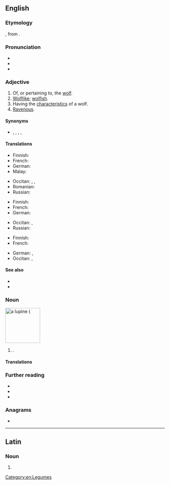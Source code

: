{{also|Lupine}}
==English==
{{rfi|en}}
{{wikipedia}}

===Etymology===
{{etyl|la|en}} {{m|la|lupīnus}}, from {{m|la|lupus||wolf}}.

===Pronunciation===
* {{IPA|/ˈluː.paɪn/|lang=en}}
* {{hyphenation|lu|pine|lang=en}}
* {{rhymes|uːpaɪn|lang=en}}

===Adjective===
{{en-adj}}

# Of, or pertaining to, the [[wolf]].
# [[wolflike|Wolflike]]; [[wolfish]].
# Having the [[characteristic]]s of a wolf.
# [[ravenous|Ravenous]].

====Synonyms====
* {{sense|ravenous}} {{l|en|ferocious}}, {{l|en|gluttonous}}, {{l|en|insatiable}}, {{l|en|rapacious}}, {{l|en|voracious}}

====Translations====
{{trans-top|wolf-like}}
* Finnish: {{t|fi|susimainen}}
* French: {{t+|fr|lupin}}
* German: {{t|de|wölfisch}}
* Malay: {{t|ms|serigala}}
{{trans-mid}}
* Occitan: {{t|oc|lupin}}, {{t|oc|alobatit}}, {{t|oc|alobit}}
* Romanian: {{t+|ro|lupesc}}
* Russian: {{t+|ru|во́лчий}}
{{trans-bottom}}

{{trans-top|having the characteristics of a wolf}}
* Finnish: {{t|fi|susimainen}}
* French: {{t+|fr|lupin}}
* German: {{t|de|wölfisch}}
{{trans-mid}}
* Occitan: {{t|oc|lupin}}, {{t|oc|alobatit}}
* Russian: {{t+|ru|во́лчий}}
{{trans-bottom}}

{{trans-top|ravenous}}
* Finnish: {{t+|fi|ahnas}}
* French: {{t+|fr|vorace}}
{{trans-mid}}
* German: {{t|de|mit Bärenhunger}}, {{t|de|unersättlich}}
* Occitan: {{t|oc|alobatit}}, {{t|oc|voraç}}
{{trans-bottom}}

====See also====
* {{l|en|canine}}
* {{l|en|vulpine}}

===Noun===
[[Image:Lupinus polyphyllus3.JPG|thumb|110px|right|a '''lupine''' ({{taxlink|Lupinus polyphyllus|species|noshow=1}}]]
{{en-noun}}

# {{alternative form of|lupin|from=American English|lang=en|nodot=1}} {{gloss|any plant of the genus ''[[Lupinus]]''; an edible legume seed of one of these plants}}.

====Translations====
{{trans-see|lupin}}

===Further reading===
* {{pedia|Lupinus}}
* {{specieslite|Lupinus}}
* {{comcatlite|Lupinus}}

===Anagrams===
* {{anagrams|en|Lupien|line up|line-up|lineup|pinule|unpile|up line|up-line|upline}}

[[Category:en:Legumes]]

----

==Latin==

===Noun===
{{la-noun-form|lupīne}}

# {{inflection of|lupīnus||voc|s|lang=la}}